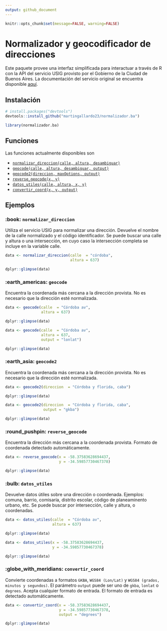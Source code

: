 ```yaml
---
output: github_document
---
```


```r
knitr::opts_chunk$set(message=FALSE, warning=FALSE)
```
# Normalizador y geocodificador de direcciones

Este paquete provee una interfaz simplificada para interactuar a través de R con la API del servicio USIG provisto por el Gobierno de la Ciudad de Buenos Aires. La documentación del servicio original se encuentra disponible [aquí](https://usig.buenosaires.gob.ar/apis/).

## Instalación
```r
# install.packages("devtools")
devtools::install_github("martingallardo23/normalizador.ba")
```
```r
library(normalizador.ba)
```
## Funciones

Las funciones actualmente disponibles son

- [`normalizar_direccion(calle, altura, desambiguar)`](#book-normalizar_direccion)
- [`geocode(calle, altura, desambiguar, output)`](#earth_americas-geocode)
- [`geocode2(direccion, maxOptions, output)`](#earth_asia-geocode2)
- [`reverse_geocode(x, y)`](#round_pushpin-reverse_geocode)
- [`datos_utiles(calle, altura, x, y)`](#bulb-datos_utiles)
- [`convertir_coord(x, y, output)`](#globe_with_meridians-convertir_coord)

## Ejemplos

### :book: `normalizar_direccion`

Utiliza el servicio USIG para normalizar una dirección. Devuelve el nombre de la calle normalizado y el código identificador. Se puede buscar una calle y altura o una intersección, en cuyo caso la intersección completa se incluye en la variable calle. 

```r
data <- normalizar_direccion(calle  = "córdoba", 
                             altura = 637)

dplyr::glimpse(data)

```

### :earth_americas: `geocode`

Encuentra la coordenada más cercana a la dirección provista. No es necesario que la dirección esté normalizada. 
 
```r
data <- geocode(calle  = "Córdoba av",
                altura = 637)

dplyr::glimpse(data)
```
```r
data <- geocode(calle  = "Córdoba av",
                altura = 637,
                output = "lonlat")

dplyr::glimpse(data)
```

### :earth_asia: `geocode2`

Encuentra la coordenada más cercana a la dirección provista. No es necesario que la dirección esté normalizada. 
 
```r
data <- geocode2(direccion  = "Córdoba y florida, caba")

dplyr::glimpse(data)
```
```r
data <- geocode2(direccion  = "Córdoba y florida, caba",
                 output = "gkba")

dplyr::glimpse(data)
```
### :round_pushpin: `reverse_geocode`

Encuentra la dirección más cercana a la coordenada provista. Formato de coordenada detectado automáticamente.
 
```r
data <- reverse_geocode(x = -58.37583628694437,
                        y = -34.59857730467378)

dplyr::glimpse(data)
```

### :bulb: `datos_utiles`

Devuelve datos útiles sobre una dirección o coordenada. Ejemplos: comuna,
barrio, comisaría, distrito escolar, código de planeaminento urbano, etc. Se puede buscar por intersección, calle y altura, o coordenadas.
 
```r
data <- datos_utiles(calle  = "Córdoba av",
                     altura = 637)

dplyr::glimpse(data)
```
```r
data <- datos_utiles(x = -58.37583628694437,
                     y = -34.59857730467378)

dplyr::glimpse(data)

```

### :globe_with_meridians: `convertir_coord`

Convierte coordenadas a formatos `GKBA`, `WGS84 (Lon/Lat)` y `WGS84 (grados, minutos y segundos)`. El parámetro `output` puede ser uno de `gkba`, `lonlat` o `degrees`.
Acepta cualquier formato de entrada. El formato de entrada es detectado automáticamente.
 
```r
data <- convertir_coord(x = -58.37583628694437,
                        y = -34.59857730467378,
                        output = "degrees")

dplyr::glimpse(data)

```